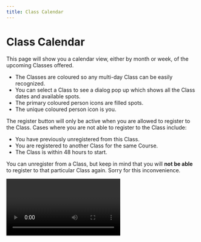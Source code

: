 ```yaml
---
title: Class Calendar
---
```



# Class Calendar

This page will show you a calendar view, either by month or week, of the upcoming Classes offered.

- The Classes are coloured so any multi-day Class can be easily recognized.
- You can select a Class to see a dialog pop up which shows all the Class dates and available spots.
- The primary coloured person icons are filled spots.
- The unique coloured person icon is you.

The register button will only be active when you are allowed to register to the Class.
Cases where you are not able to register to the Class include:

- You have previously unregistered from this Class.
- You are registered to another Class for the same Course.
- The Class is within 48 hours to start.

You can unregister from a Class, but keep in mind that you will **not be able** to register to that particular Class again. Sorry for this inconvenience.

<Video
  videoSrcURL="https://www.youtube.com/embed/st2CtKqC8pg?modestbranding=1&loop=1&playlist=st2CtKqC8pg"
  videoTitle="Class Event Registration"
/>
